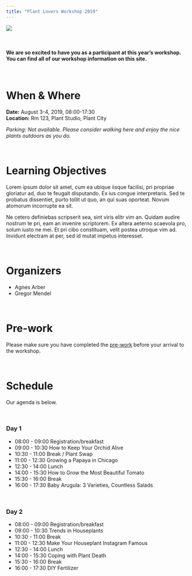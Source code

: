 ```yaml
---
title: "Plant Lovers Workshop 2019"
---
```


![](https://images.unsplash.com/photo-1463936575829-25148e1db1b8?ixlib=rb-1.2.1&ixid=eyJhcHBfaWQiOjEyMDd9&auto=format&fit=crop&w=1990&q=80)

<br>

#### We are so excited to have you as a participant at this year's workshop. You can find all of our workshop information on this site.

<br>

# When & Where

**Date:** August 3-4, 2019, 08:00-17:30  
**Location:** Rm 123, Plant Studio, Plant City

*Parking: Not available. Please consider walking here and enjoy the nice plants outdoors as you do.*


<br>


# Learning Objectives

Lorem ipsum dolor sit amet, cum ea ubique iisque facilisi, pri propriae gloriatur ad, duo te feugait disputando. Ex ius congue interpretaris. Sed te probatus dissentiet, purto tollit ut quo, an qui suas oporteat. Novum atomorum incorrupte ea sit.

Ne cetero definiebas scripserit sea, sint viris elitr vim an. Quidam audire nostrum te pri, eam an invenire scriptorem. Ex altera aeterno scaevola pro, solum iusto ne mei. Et pri cibo constituam, velit postea utroque vim ad. Invidunt electram at per, sed id mutat impetus interesset.


<br>

# Organizers

* Agnes Arber
* Gregor Mendel


<br>

# Pre-work

Please make sure you have completed the [pre-work](prework.html) before your arrival to the workshop. 

<br>

# Schedule

Our agenda is below. 

<br>

### Day 1

* 08:00 - 09:00 Registration/breakfast
* 09:00 - 10:30 How to Keep Your Orchid Alive
* 10:30 - 11:00 Break / Plant Swap
* 11:00 - 12:30 Growing a Papaya in Chicago
* 12:30 - 14:00 Lunch
* 14:00 - 15:30 How to Grow the Most Beautiful Tomato
* 15:30 - 16:00 Break
* 16:00 - 17:30 Baby Arugula: 3 Varieties, Countless Salads


<br>

### Day 2

* 08:00 - 09:00 Registration/breakfast
* 09:00 - 10:30 Trends in Houseplants
* 10:30 - 11:00 Break
* 11:00 - 12:30 Make Your Houseplant Instagram Famous
* 12:30 - 14:00 Lunch
* 14:00 - 15:30 Coping with Plant Death
* 15:30 - 16:00 Break
* 16:00 - 17:30 DIY Fertilizer

